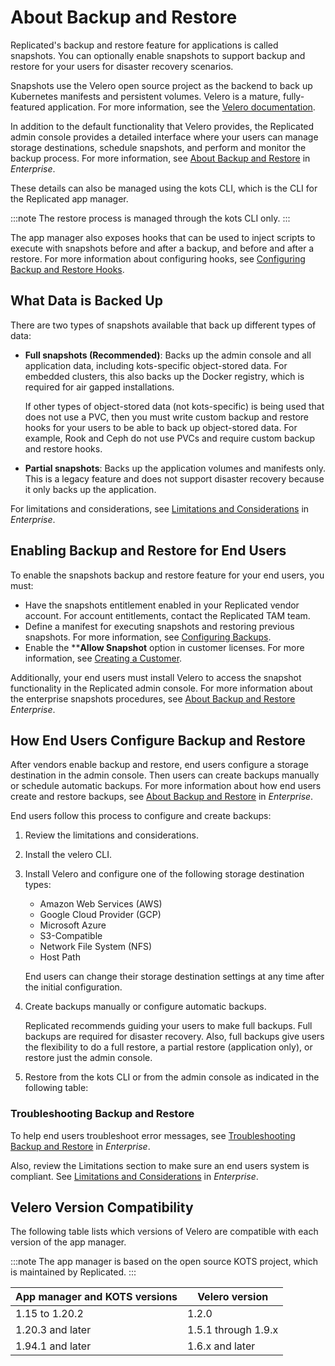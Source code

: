 
# About Backup and Restore

Replicated's backup and restore feature for applications is called snapshots. You can optionally enable snapshots to support backup and restore for your users for disaster recovery scenarios.

Snapshots use the Velero open source project as the backend to back up Kubernetes manifests and persistent volumes. Velero is a mature, fully-featured application. For more information, see the [Velero documentation](https://velero.io/docs/).

In addition to the default functionality that Velero provides, the Replicated admin console provides a detailed interface where your users can manage storage destinations, schedule snapshots, and perform and monitor the backup process. For more information, see [About Backup and Restore](/enterprise/snapshots-understanding) in _Enterprise_.

These details can also be managed using the kots CLI, which is the CLI for the Replicated app manager.

:::note
The restore process is managed through the kots CLI only.
:::

The app manager also exposes hooks that can be used to inject scripts to execute with snapshots before and after a backup, and before and after a restore. For more information about configuring hooks, see [Configuring Backup and Restore Hooks](snapshots-hooks).

## What Data is Backed Up

There are two types of snapshots available that back up different types of data:

* **Full snapshots (Recommended)**: Backs up the admin console and all application data, including kots-specific object-stored data. For embedded clusters, this also backs up the Docker registry, which is required for air gapped installations.

  If other types of object-stored data (not kots-specific) is being used that does not use a PVC, then you must write custom backup and restore hooks for your users to be able to back up object-stored data. For example, Rook and Ceph do not use PVCs and require custom backup and restore hooks.

* **Partial snapshots**: Backs up the application volumes and manifests only. This is a legacy feature and does not support disaster recovery because it only backs up the application.

For limitations and considerations, see [Limitations and Considerations](/enterprise/snapshots-understanding#limitations-and-considerations) in _Enterprise_.


## Enabling Backup and Restore for End Users

To enable the snapshots backup and restore feature for your end users, you must:

- Have the snapshots entitlement enabled in your Replicated vendor account. For account entitlements, contact the Replicated TAM team.
- Define a manifest for executing snapshots and restoring previous snapshots. For more information, see [Configuring Backups](snapshots-configuring-backups).
- Enable the ****Allow Snapshot** option in customer licenses. For more information, see [Creating a Customer](releases-creating-customer).

Additionally, your end users must install Velero to access the snapshot functionality in the Replicated admin console. For more information about the enterprise snapshots procedures, see [About Backup and Restore](/enterprise/snapshots-understanding) _Enterprise_.

## How End Users Configure Backup and Restore

After vendors enable backup and restore, end users configure a storage destination in the admin console. Then users can create backups manually or schedule automatic backups. For more information about how end users create and restore backups, see [About Backup and Restore](/enterprise/snapshots-understanding) in _Enterprise_.

End users follow this process to configure and create backups:

1. Review the limitations and considerations.

1. Install the velero CLI.

1. Install Velero and configure one of the following storage destination types:

    - Amazon Web Services (AWS)
    - Google Cloud Provider (GCP)
    - Microsoft Azure
    - S3-Compatible
    - Network File System (NFS)
    - Host Path

    End users can change their storage destination settings at any time after the initial configuration.

1. Create backups manually or configure automatic backups.

    Replicated recommends guiding your users to make full backups. Full backups are required for disaster recovery. Also, full backups give users the flexibility to do a full restore, a partial restore (application only), or restore just the admin console.

1. Restore from the kots CLI or from the admin console as indicated in the following table:

    <RestoreTable/>

### Troubleshooting Backup and Restore

To help end users troubleshoot error messages, see [Troubleshooting Backup and Restore](/enterprise/snapshots-troubleshooting-backup-restore) in _Enterprise_. 

Also, review the Limitations section to make sure an end users system is compliant. See [Limitations and Considerations](/enterprise/snapshots-understanding#limitations-and-consoderations) in _Enterprise_.

## Velero Version Compatibility

The following table lists which versions of Velero are compatible with each version of the app manager.

:::note
The app manager is based on the open source KOTS project, which is maintained by Replicated.
:::

| App manager and KOTS versions | Velero version |
|------|-------------|
| 1.15 to 1.20.2 | 1.2.0 |
| 1.20.3 and later | 1.5.1 through 1.9.x |
| 1.94.1 and later | 1.6.x and later |
